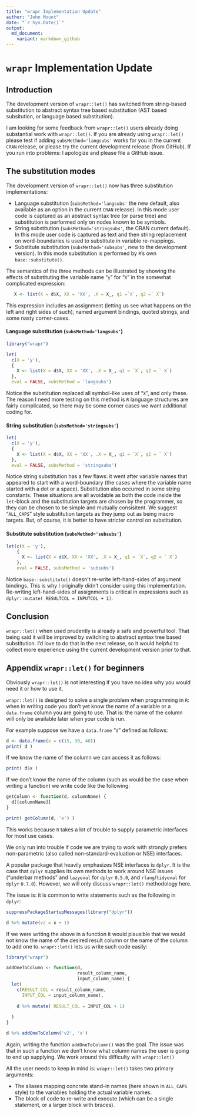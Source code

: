```yaml
---
title: "wrapr Implementation Update"
author: "John Mount"
date: "`r Sys.Date()`"
output:
  md_document:
    variant: markdown_github
---
```


# `wrapr` Implementation Update

## Introduction

The development version of `wrapr::let()` has switched from string-based substitution to abstract syntax tree based substitution (AST based subsitution, or language based substitution).  

I am looking for some feedback from `wrapr::let()` users already doing substantial work with `wrapr::let()`.  If you are already using `wrapr::let()` please test if adding `subsMethod='langsubs'` works for you in the current `CRAN` release, or please try the current development release (from GitHub).  If you run into problems: I apologize and please file a GitHub issue.


## The substitution modes

The development version of `wrapr::let()` now has three substitution implementations:

 * Language substitution (`subsMethod='langsubs'` the new default, also available as an option in the current `CRAN` release).  In this mode user code is captured as an abstract syntax tree (or parse tree) and substitution is performed only on nodes known to be symbols.
 * String substitution (`subsMethod='stringsubs'`, the CRAN current default).  In this mode user code is captured as text and then string replacement on word-boundaries is used to substitute in variable re-mappings.
  * Substitute substitution  (`subsMethod='subsubs'`, new to the development version).  In this mode substitution is performed by `R`'s own `base::substitute()`.

The semantics of the three methods can be illustrated by showing the effects of substituting the variable name "`y`" for "`X`" in the somewhat complicated expression:

```r
   X <- list(X = d$X, XX = 'XX', .X = X_, q1 =`X`, q2 =` X`)
```

This expression includes an assignment (letting us see what happens on the left and right sides of such), named argument bindings, quoted strings, and some nasty corner-cases.

#### Language substitution (`subsMethod='langsubs'`)

```r
library("wrapr")

let(
  c(X = 'y'), 
  {
    X <- list(X = d$X, XX = 'XX', .X = X_, q1 = `X`, q2 = ` X`)
  }, 
  eval = FALSE, subsMethod = 'langsubs')
```

Notice the substitution replaced all symbol-like uses of "`X`", and only these.  The reason I need more testing on this method is `R` language structures are fairly complicated, so there may be some corner cases we want additional coding for.

#### String substitution (`subsMethod='stringsubs'`)

```r
let(
  c(X = 'y'), 
  {
    X <- list(X = d$X, XX = 'XX', .X = X_, q1 = `X`, q2 = ` X`)
  }, 
  eval = FALSE, subsMethod = 'stringsubs')
```

Notice string substitution has a few flaws: it went after variable names that appeared to start with a word-boundary (the cases where the variable name started with a dot or a space).  Substitution also occurred in some string constants.  These situations are all avoidable as both the code inside the `let`-block and the substitution targets are chosen by the programmer, so they can be chosen to be simple and mutually consisitent. We suggest "`ALL_CAPS`" style substitution targets as they jump out as being macro targets.  But, of course, it is better to have stricter control on substitution.


#### Substitute substitution  (`subsMethod='subsubs'`)

```r
let(c(X = 'y'), 
    {
      X <- list(X = d$X, XX = 'XX', .X = X_, q1 = `X`, q2 = ` X`)
    }, 
    eval = FALSE, subsMethod = 'subsubs')
```

Notice `base::substitute()` doesn't re-write left-hand-sides of argument bindings.  This is why I originally didn't consider using this implementation. Re-writing left-hand-sides of assignments is critical in expressions such as `dplyr::mutate( RESULTCOL = INPUTCOL + 1)`.

## Conclusion

`wrapr::let()` when used prudently is already a safe and powerful tool.  That being said it will be improved by switching to abstract syntax tree based substitution.  I'd love to do that in the next release, so it would helpful to collect more experience using the current development version prior to that. 

## Appendix `wrapr::let()` for beginners

Obviously `wrapr::let()` is not interesting if you have no idea why you would need it or how to use it.

`wrapr::let()` is designed to solve a single problem when programming in `R`: when in writing code you don't yet know the name of a variable or a `data.frame` column you are going to use. That is: the name of the column will only be available later when your code is run.

For example suppose we have a `data.frame` "`d`" defined as follows:

```r
d <- data.frame(x = c(15, 30, 40))
print( d )
```

If we know the name of the column we can access it as follows:

```r
print( d$x )
```

If we don't know the name of the column (such as would be the case when writing a function) we write code like the following:

```r
getColumn <- function(d, columnName) {
  d[[columnName]]
}

print( getColumn(d, 'x') )
```

This works because `R` takes a lot of trouble to supply parametric interfaces for most use cases.

We only run into trouble if code we are trying to work with strongly prefers non-parametric (also called non-standard-evaluation or NSE) interfaces. 

A popular package that heavily emphasizes NSE interfaces is `dplyr`.  It is the case that `dplyr` supplies its own methods to work around NSE issues ("underbar methods" and `lazyeval` for `dplyr` `0.5.0`, and `rlang`/`tidyeval` for `dplyr` `0.7.0`).  However, we will only discuss `wrapr::let()` methodology here.

The issue is: it is common to write statements such as the following in `dplyr`:

```r
suppressPackageStartupMessages(library("dplyr"))

d %>% mutate(v2 = x + 1)
```

If we were writing the above in a function it would plausible that we would not know the name of the desired result column or the name of the column to add one to.  `wrapr::let()` lets us write such code easily:

```r
library("wrapr")

addOneToColumn <- function(d, 
                           result_column_name, 
                           input_column_name) {
  let(
    c(RESULT_COL = result_column_name,
      INPUT_COL = input_column_name),
    
    d %>% mutate( RESULT_COL = INPUT_COL + 1)
    
  )
}

d %>% addOneToColumn('v2', 'x')
```

Again, writing the function `addOneToColumn()` was the goal.  The issue was that in such a function we don't know what column names the user is going to end up supplying.  We work around this difficulty with `wrapr::let()`  

All the user needs to keep in mind is: `wrapr::let()` takes two primary arguments:

 * The aliases mapping concrete stand-in names (here shown in `ALL_CAPS` style) to the variables holding the actual variable names.
 * The block of code to re-write and execute (which can be a single statement, or a larger block with braces).

